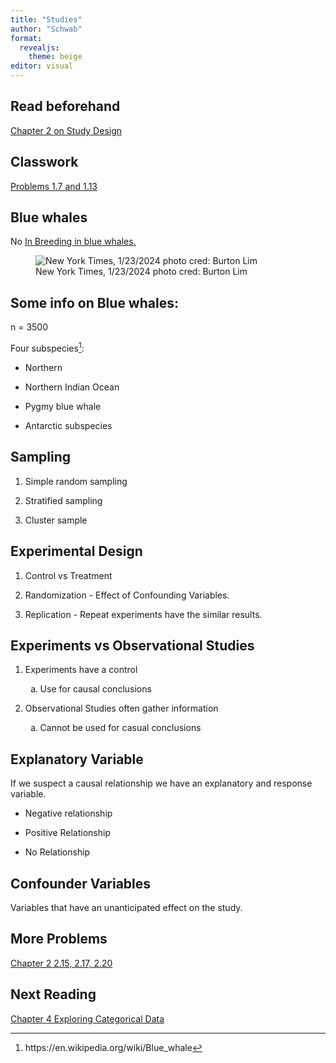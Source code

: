 ```yaml
---
title: "Studies"
author: "Schwab"
format: 
  revealjs:
    theme: beige
editor: visual
---
```


## Read beforehand

[Chapter 2 on Study Design](https://openintro-ims.netlify.app/data-design)

## Classwork

[Problems 1.7 and 1.13](https://openintro-ims.netlify.app/data-hello#chp1-exercises)

## Blue whales

No [In Breeding in blue whales.](https://www.nytimes.com/2024/01/23/science/blue-whale-genome.html)

![New York Times, 1/23/2024 photo cred: Burton Lim](https://static01.nyt.com/images/2024/01/23/multimedia/23tb-blue-whales-tghb/23tb-blue-whales-tghb-jumbo.jpg?quality=75&auto=webp)

## Some info on Blue whales:

n = 3500

Four subspecies[^1]:

[^1]: https://en.wikipedia.org/wiki/Blue_whale

-   Northern

-   Northern Indian Ocean

-   Pygmy blue whale

-   Antarctic subspecies

## Sampling

1.  Simple random sampling

2.  Stratified sampling

3.  Cluster sample

## Experimental Design

1.  Control vs Treatment

2.  Randomization - Effect of Confounding Variables.

3.  Replication - Repeat experiments have the similar results.

## Experiments vs Observational Studies

1.  Experiments have a control

    a.  Use for causal conclusions

2.  Observational Studies often gather information

    a.  Cannot be used for casual conclusions

## Explanatory Variable

If we suspect a causal relationship we have an explanatory and response variable.

-   Negative relationship

-   Positive Relationship

-   No Relationship

## Confounder Variables

Variables that have an unanticipated effect on the study.

## More Problems

[Chapter 2 2.15, 2.17, 2.20](https://openintro-ims.netlify.app/data-design#chp2-exercises)

## Next Reading

[Chapter 4 Exploring Categorical Data](https://openintro-ims.netlify.app/explore-categorical)
